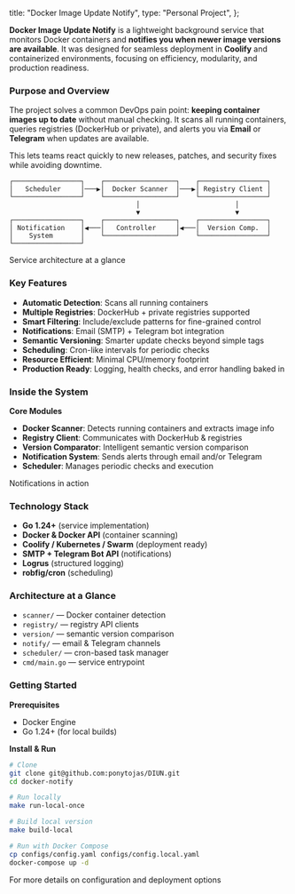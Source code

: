 
  title: "Docker Image Update Notify",
  type: "Personal Project",
};

**Docker Image Update Notify** is a lightweight background service that monitors Docker containers and **notifies you when newer image versions are available**.
It was designed for seamless deployment in **Coolify** and containerized environments, focusing on efficiency, modularity, and production readiness.

### Purpose and Overview

The project solves a common DevOps pain point: **keeping container images up to date** without manual checking.
It scans all running containers, queries registries (DockerHub or private), and alerts you via **Email** or **Telegram** when updates are available.

This lets teams react quickly to new releases, patches, and security fixes while avoiding downtime.

<div className='flex flex-col justify-center items-center my-8'>

```
┌─────────────────┐    ┌──────────────────┐    ┌─────────────────┐
│   Scheduler     │───▶│  Docker Scanner  │───▶│ Registry Client │
└─────────────────┘    └──────────────────┘    └─────────────────┘
                                │                        │
                                ▼                        ▼
┌─────────────────┐    ┌──────────────────┐    ┌─────────────────┐
│ Notification    │◀───│   Controller     │◀───│  Version Comp.  │
│    System       │    └──────────────────┘    └─────────────────┘
└─────────────────┘
```
  <span className="text-sm text-gray-500 dark:text-gray-400">Service architecture at a glance</span>
</div>

### Key Features

- **Automatic Detection**: Scans all running containers
- **Multiple Registries**: DockerHub + private registries supported
- **Smart Filtering**: Include/exclude patterns for fine-grained control
- **Notifications**: Email (SMTP) + Telegram bot integration
- **Semantic Versioning**: Smarter update checks beyond simple tags
- **Scheduling**: Cron-like intervals for periodic checks
- **Resource Efficient**: Minimal CPU/memory footprint
- **Production Ready**: Logging, health checks, and error handling baked in

### Inside the System

**Core Modules**
- **Docker Scanner**: Detects running containers and extracts image info
- **Registry Client**: Communicates with DockerHub & registries
- **Version Comparator**: Intelligent semantic version comparison
- **Notification System**: Sends alerts through email and/or Telegram
- **Scheduler**: Manages periodic checks and execution

<div className='flex flex-col justify-center items-center my-8'>
  <ImageWithModal
    src="/projects/diun/notifications.webp"
    alt="Example of email and Telegram notifications with update alerts"
    width={700}
    height={360}
    modalClassName="rounded-xl"
  />
  <span className="text-sm text-gray-500 dark:text-gray-400">Notifications in action</span>
</div>

### Technology Stack

- **Go 1.24+** (service implementation)
- **Docker & Docker API** (container scanning)
- **Coolify / Kubernetes / Swarm** (deployment ready)
- **SMTP + Telegram Bot API** (notifications)
- **Logrus** (structured logging)
- **robfig/cron** (scheduling)

### Architecture at a Glance

- `scanner/` — Docker container detection
- `registry/` — registry API clients
- `version/` — semantic version comparison
- `notify/` — email & Telegram channels
- `scheduler/` — cron-based task manager
- `cmd/main.go` — service entrypoint

### Getting Started

**Prerequisites**
- Docker Engine
- Go 1.24+ (for local builds)

**Install & Run**
```bash
# Clone
git clone git@github.com:ponytojas/DIUN.git
cd docker-notify

# Run locally
make run-local-once

# Build local version
make build-local

# Run with Docker Compose
cp configs/config.yaml configs/config.local.yaml
docker-compose up -d
```


For more details on configuration and deployment options <LinkArrow url="https://github.com/ponytojas/DIUN" inline={true} text="visit the repository" />
